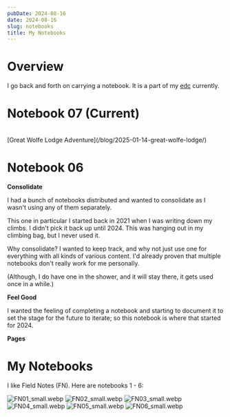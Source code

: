 ```yaml
---
pubDate: 2024-08-16
date: 2024-08-16
slug: notebooks
title: My Notebooks
---
```



# Overview

I go back and forth on carrying a notebook. It is a part of my [edc](/edc) currently.

# Notebook 07 (Current)
<BestImage image={seven} alt="Notebook 07" height={400} />

<div class="progress-bar progress-bar-show-percent">
	<div class="progress-bar-filled" style={`width: ${notebook7Progress}%`}
			 data-filled={`Pages Added 2/48 - ${notebook7Progress}%`}></div>
</div>
<br />

<BestImage isFigure={false} image={sevenpage26} alt="Notebook 07, Pages 26, 27" height={200} />
[Great Wolfe Lodge Adventure](/blog/2025-01-14-great-wolfe-lodge/)

# Notebook 06
<BestImage image={front} alt="Notebook 06" height={400} />

**Consolidate**

I had a bunch of notebooks distributed and wanted to consolidate as I wasn't using any of them separately.

This one in particular I started back in 2021 when I was writing down my climbs. I didn't pick it back up until 2024. This was hanging out in my climbing bag, but I never used it.

Why consolidate? I wanted to keep track, and why not just use one for everything with all kinds of various content. I'd already proven that multiple notebooks don't really work for me personally.

(Although, I do have one in the shower, and it will stay there, it gets used once in a while.)

**Feel Good**

I wanted the feeling of completing a notebook and starting to document it to set the stage for the future to iterate; so this notebook is where that started for 2024.

**Pages**

<BestImage isFigure={false} image={sixpageone} alt="Notebook 06, Page 01" height={200} />
<BestImage isFigure={false} image={sixpagetwo} alt="Notebook 06, Page 02" height={200} />

# My Notebooks

I like Field Notes (FN). Here are notebooks 1 - 6:

![FN01_small.webp](../../assets/FN01_small.webp)
![FN02_small.webp](../../assets/FN02_small.webp)
![FN03_small.webp](../../assets/FN03_small.webp)
![FN04_small.webp](../../assets/FN04_small.webp)
![FN05_small.webp](../../assets/FN05_small.webp)
![FN06_small.webp](../../assets/FN06_small.webp)
